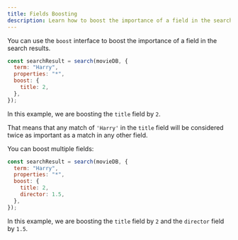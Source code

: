 ```yaml
---
title: Fields Boosting
description: Learn how to boost the importance of a field in the search results.
---
```


You can use the `boost` interface to boost the importance of a field in the search results.

```javascript copy
const searchResult = search(movieDB, {
  term: "Harry",
  properties: "*",
  boost: {
    title: 2,
  },
});
```

In this example, we are boosting the `title` field by `2`.

That means that any match of `'Harry'` in the `title` field will be considered twice as important as a match in any other field.

You can boost multiple fields:

```javascript copy
const searchResult = search(movieDB, {
  term: "Harry",
  properties: "*",
  boost: {
    title: 2,
    director: 1.5,
  },
});
```

In this example, we are boosting the `title` field by `2` and the `director` field by `1.5`.
